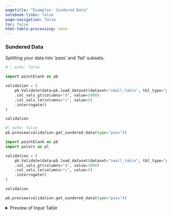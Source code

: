```yaml
---
pagetitle: "Examples: Sundered Data"
notebook-links: false
page-navigation: false
toc: false
html-table-processing: none
---
```


### Sundered Data

Splitting your data into 'pass' and 'fail' subsets.

```python
# | echo: false

import pointblank as pb

validation = (
    pb.Validate(data=pb.load_dataset(dataset="small_table", tbl_type="pandas"))
    .col_vals_gt(columns="d", value=1000)
    .col_vals_le(columns="c", value=5)
    .interrogate()
)

validation
```

```python
#| echo: false
pb.preview(validation.get_sundered_data(type="pass"))
```

```python
import pointblank as pb
import polars as pl

validation = (
    pb.Validate(data=pb.load_dataset(dataset="small_table", tbl_type="pandas"))
    .col_vals_gt(columns="d", value=1000)
    .col_vals_le(columns="c", value=5)
    .interrogate()
)

validation
```

```python
pb.preview(validation.get_sundered_data(type="pass"))
```

<details>
<summary>Preview of Input Table</summary>

```python
# | echo: false
pb.preview(pb.load_dataset(dataset="small_table", tbl_type="pandas"), n_head=20, n_tail=20)
```

</details>
